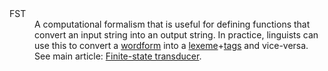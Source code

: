 ; FST
: A computational formalism that is useful for defining functions that convert an input string into an output string. In practice, linguists can use this to convert a [[wordform]] into a [[lexeme]]+[[tags]] and vice-versa. See main article: [[Finite-state transducer]].